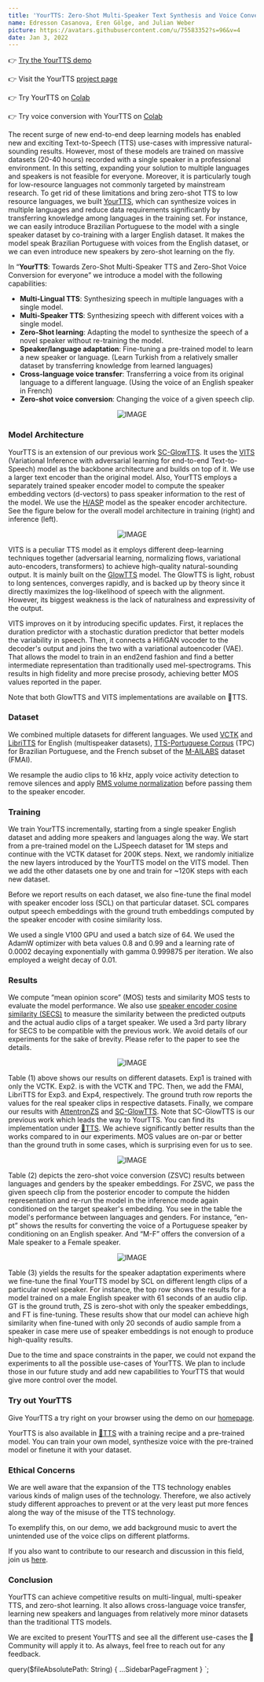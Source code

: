 ```yaml
---
title: 'YourTTS: Zero-Shot Multi-Speaker Text Synthesis and Voice Conversion'
name: Edresson Casanova, Eren Gölge, and Julian Weber
picture: https://avatars.githubusercontent.com/u/75583352?s=96&v=4
date: Jan 3, 2022
---
```



👉 [Try the YourTTS demo](/)

👉 Visit the YourTTS [project page](https://edresson.github.io/YourTTS/)

👉 Try YourTTS on [Colab](https://colab.research.google.com/drive/1ftI0x16iqKgiQFgTjTDgRpOM1wC1U-yS?usp=sharing)

👉 Try voice conversion with YourTTS on [Colab](https://colab.research.google.com/drive/1gjdwOKCZuavPn_5oy8QA01sKmXpEq5AZ?usp=sharing)

The recent surge of new end-to-end deep learning models has enabled new and
exciting Text-to-Speech (TTS) use-cases with impressive natural-sounding
results. However, most of these models are trained on massive datasets
(20-40 hours) recorded with a single speaker in a professional environment. In
this setting, expanding your solution to multiple languages and speakers is not
feasible for everyone. Moreover, it is particularly tough for low-resource
languages not commonly targeted by mainstream research. To get rid of these
limitations and bring zero-shot TTS to low resource languages, we built
[YourTTS](https://arxiv.org/abs/2112.02418), which can synthesize voices in
multiple languages and reduce data requirements significantly by transferring
knowledge among languages in the training set. For instance, we can easily
introduce Brazilian Portuguese to the model with a single speaker dataset by
co-training with a larger English dataset. It makes the model speak Brazilian
Portuguese with voices from the English dataset, or we can even introduce new
speakers by zero-shot learning on the fly.

In “**YourTTS**: Towards Zero-Shot Multi-Speaker TTS and Zero-Shot Voice
Conversion for everyone” we introduce a model with the following capabilities:

- **Multi-Lingual TTS**: Synthesizing speech in multiple languages with a single
  model.
- **Multi-Speaker TTS**: Synthesizing speech with different voices with a single
  model.
- **Zero-Shot learning**: Adapting the model to synthesize the speech of a novel
  speaker without re-training the model.
- **Speaker/language adaptation**: Fine-tuning a pre-trained model to learn a
  new speaker or language. (Learn Turkish from a relatively smaller dataset
  by transferring knowledge from learned languages)
- **Cross-language voice transfer**: Transferring a voice from its original
  language to a different language. (Using the voice of an English speaker in
  French)
- **Zero-shot voice conversion**: Changing the voice of a given speech clip.

<div align="center">

![IMAGE](../../../data/images/blog/posts/blog-tts-yourtts-zero-shot-text-synthesis-low-resource-languages-modes.png)

</div>

### Model Architecture

YourTTS is an extension of our previous work [SC-GlowTTS](https://arxiv.org/abs/2104.05557).
It uses the [VITS](https://arxiv.org/abs/2106.06103) (Variational Inference with
adversarial learning for end-to-end Text-to-Speech) model as the backbone architecture and
builds on top of it. We use a larger text encoder than the original model.
Also, YourTTS employs a separately trained speaker encoder model to compute the
speaker embedding vectors (d-vectors) to pass speaker information to the rest
of the model. We use the [H/ASP](https://arxiv.org/abs/2009.14153) model as the
speaker encoder architecture. See the figure below for the overall model
architecture in training (right) and inference (left).

<div align="center">

![IMAGE](../../../data/images/blog/posts/blog-tts-yourtts-zero-shot-text-synthesis-low-resource-languages-inference.png)

</div>

VITS is a peculiar TTS model as it employs different deep-learning techniques
together (adversarial learning, normalizing flows, variational auto-encoders,
transformers) to achieve high-quality natural-sounding output. It is mainly
built on the [GlowTTS](https://arxiv.org/abs/2005.11129) model. The GlowTTS
is light, robust to long sentences, converges rapidly, and is backed up by
theory since it directly maximizes the log-likelihood of speech with the
alignment. However, its biggest weakness is the lack of naturalness and
expressivity of the output.

VITS improves on it by introducing specific updates. First, it replaces the
duration predictor with a stochastic duration predictor that better models the
variability in speech. Then, it connects a HifiGAN vocoder to the decoder's
output and joins the two with a variational autoencoder (VAE). That allows the
model to train in an end2end fashion and find a better intermediate
representation than traditionally used mel-spectrograms. This results in high
fidelity and more precise prosody, achieving better MOS values reported in the
paper.

Note that both GlowTTS and VITS implementations are available on 🐸TTS.

### Dataset

We combined multiple datasets for different languages. We used [VCTK](https://datashare.ed.ac.uk/handle/10283/2651)
and [LibriTTS](https://arxiv.org/abs/1904.02882) for English (multispeaker datasets),
[TTS-Portuguese Corpus](https://arxiv.org/abs/2005.05144) (TPC) for Brazilian
Portuguese, and the French subset of the [M-AILABS](https://www.caito.de/2019/01/the-m-ailabs-speech-dataset/)
dataset (FMAI).

We resample the audio clips to 16 kHz, apply voice activity detection to remove
silences and apply [RMS volume normalization](https://github.com/coqui-ai/TTS/blob/aa2450e8f28b4367791a7988cf87e395e501ce67/TTS/utils/audio.py#L787)
before passing them to the speaker encoder.

### Training

We train YourTTS incrementally, starting from a single speaker English dataset
and adding more speakers and languages along the way. We start from a
pre-trained model on the LJSpeech dataset for 1M steps and continue with the
VCTK dataset for 200K steps. Next, we randomly initialize the new layers
introduced by the YourTTS model on the VITS model. Then we add the other
datasets one by one and train for \~120K steps with each new dataset.

Before we report results on each dataset, we also fine-tune the final model with
speaker encoder loss (SCL) on that particular dataset. SCL compares output
speech embeddings with the ground truth embeddings computed by the speaker
encoder with cosine similarity loss.

We used a single V100 GPU and used a batch size of 64. We used the AdamW
optimizer with beta values 0.8 and 0.99 and a learning rate of 0.0002 decaying
exponentially with gamma 0.999875 per iteration. We also employed a weight
decay of 0.01.

### Results

We compute “mean opinion score” (MOS) tests and similarity MOS tests to evaluate the model
performance. We also use [speaker encoder cosine similarity (SECS)](https://arxiv.org/abs/2104.05557) to
measure the similarity between the predicted outputs and the actual audio clips
of a target speaker. We used a 3rd party library for SECS to be compatible with
the previous work. We avoid details of our experiments for the sake of brevity.
Please refer to the paper to see the details.

<div align="center">

![IMAGE](../../../data/images/blog/posts/blog-tts-yourtts-zero-shot-text-synthesis-low-resource-languages-table-1.png)

</div>

Table (1) above shows our results on different datasets. Exp1 is trained with
only the VCTK. Exp2. is with the VCTK and TPC. Then, we add the FMAI, LibriTTS
for Exp3. and Exp4, respectively. The ground truth row reports the values for
the real speaker clips in respective datasets. Finally, we compare our results
with [AttentronZS](https://arxiv.org/abs/2005.08484) and [SC-GlowTTS](https://arxiv.org/abs/2104.05557).
Note that SC-GlowTTS is our previous work which leads the way to YourTTS. You
can find its implementation under [🐸TTS](https://github.com/coqui-ai/TTS). We
achieve significantly better results than the works compared to in our
experiments. MOS values are on-par or better than the ground truth in some
cases, which is surprising even for us to see.

<div align="center">

![IMAGE](../../../data/images/blog/posts/blog-tts-yourtts-zero-shot-text-synthesis-low-resource-languages-table-2.png)

</div>

Table (2) depicts the zero-shot voice conversion (ZSVC) results between
languages and genders by the speaker embeddings. For ZSVC, we pass the given
speech clip from the posterior encoder to compute the hidden representation and
re-run the model in the inference mode again conditioned on the target
speaker's embedding. You see in the table the model's performance between
languages and genders. For instance, “en-pt” shows the results for converting
the voice of a Portuguese speaker by conditioning on an English speaker.
And “M-F” offers the conversion of a Male speaker to a Female speaker.

<div align="center">

![IMAGE](../../../data/images/blog/posts/blog-tts-yourtts-zero-shot-text-synthesis-low-resource-languages-table-3.png)

</div>

Table (3) yields the results for the speaker adaptation experiments where we
fine-tune the final YourTTS model by SCL on different length clips of a
particular novel speaker. For instance, the top row shows the results for a
model trained on a male English speaker with 61 seconds of an audio clip. GT is
the ground truth, ZS is zero-shot with only the speaker embeddings, and FT is
fine-tuning. These results show that our model can achieve high similarity
when fine-tuned with only 20 seconds of audio sample from a speaker in case
mere use of speaker embeddings is not enough to produce high-quality results.

Due to the time and space constraints in the paper, we could not expand the
experiments to all the possible use-cases of YourTTS. We plan to include those
in our future study and add new capabilities to YourTTS that would give more
control over the model.

### Try out YourTTS

Give YourTTS a try right on your browser using the demo on our [homepage](/).

YourTTS is also available in [🐸TTS](https://github.com/coqui-ai/TTS) with a
training recipe and a pre-trained model. You can train your own model,
synthesize voice with the pre-trained model or finetune it with your dataset.

### Ethical Concerns

We are well aware that the expansion of the TTS technology enables various kinds
of malign uses of the technology. Therefore, we also actively study different
approaches to prevent or at the very least put more fences along the way of the
misuse of the TTS technology.

To exemplify this, on our demo, we add background music to avert the unintended
use of the voice clips on different platforms.

If you also want to contribute to our research and discussion in this field, join
us [here](https://github.com/coqui-ai/TTS/discussions/1036).

### Conclusion

YourTTS can achieve competitive results on multi-lingual, multi-speaker TTS, and
zero-shot learning. It also allows cross-language voice transfer, learning new
speakers and languages from relatively more minor datasets than the traditional
TTS models.

We are excited to present YourTTS and see all the different use-cases the 🐸
Community will apply it to. As always, feel free to reach out for any feedback.

  query($fileAbsolutePath: String) {
    ...SidebarPageFragment
  }
`;
